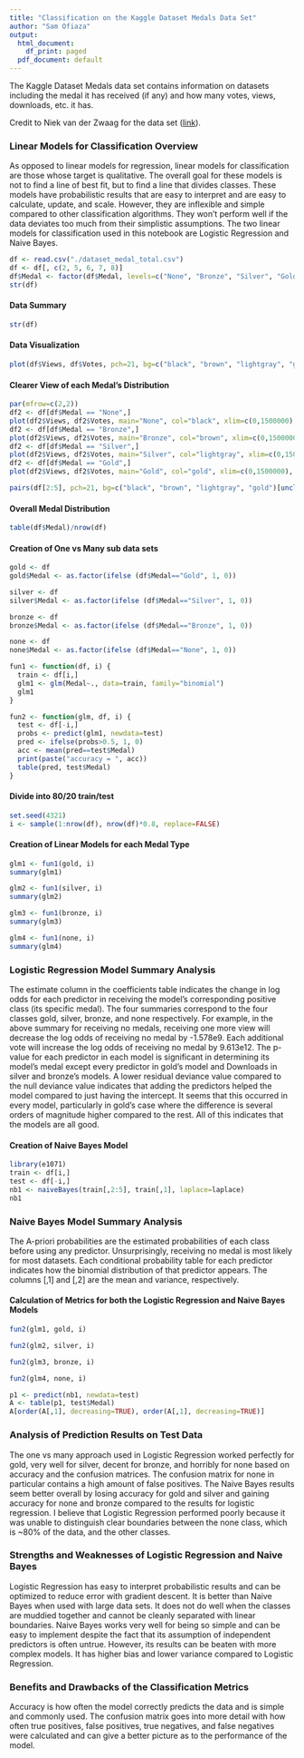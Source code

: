 ```yaml
---
title: "Classification on the Kaggle Dataset Medals Data Set"
author: "Sam Ofiaza"
output:
  html_document:
    df_print: paged
  pdf_document: default
---
```


The Kaggle Dataset Medals data set contains information on datasets including the medal it has received (if any) and how many votes, views, downloads, etc. it has.

Credit to Niek van der Zwaag for the data set ([link](https://www.kaggle.com/datasets/niekvanderzwaag/kaggle-dataset-medals?select=dataset_medal_total.csv)).


### Linear Models for Classification Overview

As opposed to linear models for regression, linear models for classification are those whose target is qualitative. The overall goal for these models is not to find a line of best fit, but to find a line that divides classes. These models have probabilistic results that are easy to interpret and are easy to calculate, update, and scale. However, they are inflexible and simple compared to other classification algorithms. They won't perform well if the data deviates too much from their simplistic assumptions. The two linear models for classification used in this notebook are Logistic Regression and Naive Bayes.

```r
df <- read.csv("./dataset_medal_total.csv")
df <- df[, c(2, 5, 6, 7, 8)]
df$Medal <- factor(df$Medal, levels=c("None", "Bronze", "Silver", "Gold"))
str(df)
```


#### Data Summary

```r
str(df)
```


#### Data Visualization

```r
plot(df$Views, df$Votes, pch=21, bg=c("black", "brown", "lightgray", "gold")[unclass(df$Medal)], main="Votes vs Views for Medals Overall")
```


#### Clearer View of each Medal's Distribution

```r
par(mfrow=c(2,2))
df2 <- df[df$Medal == "None",]
plot(df2$Views, df2$Votes, main="None", col="black", xlim=c(0,1500000), ylim=c(0,8000))
df2 <- df[df$Medal == "Bronze",]
plot(df2$Views, df2$Votes, main="Bronze", col="brown", xlim=c(0,1500000), ylim=c(0,8000))
df2 <- df[df$Medal == "Silver",]
plot(df2$Views, df2$Votes, main="Silver", col="lightgray", xlim=c(0,1500000), ylim=c(0,8000))
df2 <- df[df$Medal == "Gold",]
plot(df2$Views, df2$Votes, main="Gold", col="gold", xlim=c(0,1500000), ylim=c(0,8000))
```

```r
pairs(df[2:5], pch=21, bg=c("black", "brown", "lightgray", "gold")[unclass(df$Medal)])
```


#### Overall Medal Distribution

```r
table(df$Medal)/nrow(df)
```


#### Creation of One vs Many sub data sets

```r
gold <- df
gold$Medal <- as.factor(ifelse (df$Medal=="Gold", 1, 0))

silver <- df
silver$Medal <- as.factor(ifelse (df$Medal=="Silver", 1, 0))

bronze <- df
bronze$Medal <- as.factor(ifelse (df$Medal=="Bronze", 1, 0))

none <- df
none$Medal <- as.factor(ifelse (df$Medal=="None", 1, 0))

fun1 <- function(df, i) {
  train <- df[i,]
  glm1 <- glm(Medal~., data=train, family="binomial")
  glm1
}

fun2 <- function(glm, df, i) {
  test <- df[-i,]
  probs <- predict(glm1, newdata=test)
  pred <- ifelse(probs>0.5, 1, 0)
  acc <- mean(pred==test$Medal)
  print(paste("accuracy = ", acc))
  table(pred, test$Medal)
}
```


#### Divide into 80/20 train/test

```r
set.seed(4321)
i <- sample(1:nrow(df), nrow(df)*0.8, replace=FALSE)
```


#### Creation of Linear Models for each Medal Type

```r
glm1 <- fun1(gold, i)
summary(glm1)
```

```r
glm2 <- fun1(silver, i)
summary(glm2)
```

```r
glm3 <- fun1(bronze, i)
summary(glm3)
```

```r
glm4 <- fun1(none, i)
summary(glm4)
```

### Logistic Regression Model Summary Analysis

The estimate column in the coefficients table indicates the change in log odds for each predictor in receiving the model's corresponding positive class (its specific medal). The four summaries correspond to the four classes gold, silver, bronze, and none respectively. For example, in the above summary for receiving no medals, receiving one more view will decrease the log odds of receiving no medal by -1.578e9. Each additional vote will increase the log odds of receiving no medal by 9.613e12. The p-value for each predictor in each model is significant in determining its model's medal except every predictor in gold's model and Downloads in silver and bronze's models. A lower residual deviance value compared to the null deviance value indicates that adding the predictors helped the model compared to just having the intercept. It seems that this occurred in every model, particularly in gold's case where the difference is several orders of magnitude higher compared to the rest. All of this indicates that the models are all good.


#### Creation of Naive Bayes Model

```r
library(e1071)
train <- df[i,]
test <- df[-i,]
nb1 <- naiveBayes(train[,2:5], train[,1], laplace=laplace)
nb1
```

### Naive Bayes Model Summary Analysis

The A-priori probabilities are the estimated probabilities of each class before using any predictor. Unsurprisingly, receiving no medal is most likely for most datasets. Each conditional probability table for each predictor indicates how the binomial distribution of that predictor appears. The columns [,1] and [,2] are the mean and variance, respectively. 


#### Calculation of Metrics for both the Logistic Regression and Naive Bayes Models

```r
fun2(glm1, gold, i)
```

```r
fun2(glm2, silver, i)
```

```r
fun2(glm3, bronze, i)
```

```r
fun2(glm4, none, i)
```

```r
p1 <- predict(nb1, newdata=test)
A <- table(p1, test$Medal)
A[order(A[,1], decreasing=TRUE), order(A[,1], decreasing=TRUE)]
```


### Analysis of Prediction Results on Test Data

The one vs many approach used in Logistic Regression worked perfectly for gold, very well for silver, decent for bronze, and horribly for none based on accuracy and the confusion matrices. The confusion matrix for none in particular contains a high amount of false positives. The Naive Bayes results seem better overall by losing accuracy for gold and silver and gaining accuracy for none and bronze compared to the results for logistic regression. I believe that Logistic Regression performed poorly because it was unable to distinguish clear boundaries between the none class, which is ~80% of the data, and the other classes.


### Strengths and Weaknesses of Logistic Regression and Naive Bayes

Logistic Regression has easy to interpret probabilistic results and can be optimized to reduce error with gradient descent. It is better than Naive Bayes when used with large data sets. It does not do well when the classes are muddied together and cannot be cleanly separated with linear boundaries. Naive Bayes works very well for being so simple and can be easy to implement despite the fact that its assumption of independent predictors is often untrue. However, its results can be beaten with more complex models. It has higher bias and lower variance compared to Logistic Regression.


### Benefits and Drawbacks of the Classification Metrics

Accuracy is how often the model correctly predicts the data and is simple and commonly used. The confusion matrix goes into more detail with how often true positives, false positives, true negatives, and false negatives were calculated and can give a better picture as to the performance of the model.